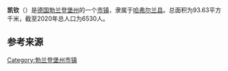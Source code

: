 {{noteTA|G1=德国地名|G2=Landkreis|G3=单位}}
{{Infobox settlement
| name = {{Nowrap|凯钦}}
| native_name = {{lang|de|Ketzin}}
| settlement_type = {{GER}}[[市镇_(德国)|市镇]]
| image_skyline = Ketzin Rathaus.jpg
| image_caption = 市政厅
| image_flag = 
| image_seal = Wappen Ketzin-Havel.png
| image_map = Ketzin-Havel in HVL.png
| map_caption = 凯钦在哈弗尔兰县的位置
| pushpin_map = Germany
| pushpin_relief = Relief Map of Germany.svg
| pushpin_label_position = left
| pushpin_map_caption = 维森堡在德国的位置
| subdivision_type = 国家
| subdivision_name = {{GER}}
| subdivision_type1 = [[联邦州_(德国)|州]]
| subdivision_name1 = [[勃兰登堡州|勃兰登堡州]]
| subdivision_type2 = [[县_(德国)|县]]
| subdivision_name2 = [[哈弗尔兰县|哈弗尔兰县]]
| seat = Rathausstraße 7<br>14669 Ketzin/Havel
| leader_party = [[自由民主党_(德国)|自民党]]
| leader_title = [[市长|市长]]
| leader_name = Bernd Lück
| elevation_m = 32
| area_footnotes = 
| area_total_km2 = 93.63
| population_as_of = 2019年12月31日
| population_footnotes = <ref>{{cite web |url=https://www.statistik-berlin-brandenburg.de/publikationen/Stat_Berichte/2020/SB_A01-07-00_2019m12_BB.xlsx |title=Bevölkerungsentwicklung und Bevölkerungsstand im Land Brandenburg Dezember 2019 |language=de |format=XLSX |publisher=Amt für Statistik Berlin-Brandenburg |access-date=2021-05-19 |archive-date=2020-06-11 |archive-url=https://web.archive.org/web/20200611101814/https://www.statistik-berlin-brandenburg.de/publikationen/Stat_Berichte/2020/SB_A01-07-00_2019m12_BB.xlsx }}</ref>
| population_total = 6530
| population_density_km2 = auto
| timezone = [[欧洲中部时间|CET]]
| utc_offset = +1
| timezone_DST = [[欧洲中部夏令时间|CEST]]
| utc_offset_DST = +2
| coordinates = {{coord|52|28|00|N|12|51|00|E|region:|display=inline,title}}
| postal_code_type = [[德国邮政编码列表|邮政编码]]
| postal_code = 14669
| registration_plate_type = [[德国车辆号牌|车辆号牌]]
| registration_plate = HVL, NAU, RN
| website = {{url|www.ketzin.de}}
| footnotes = 资料最后更新：{{date|2021-05-20|iso}}
}}
'''凯钦'''（{{lang-de|Ketzin}}）是[[德国|德国]][[勃兰登堡州|勃兰登堡州]]的一个[[市镇_(德国)|市镇]]，隶属于[[哈弗尔兰县|哈弗尔兰县]]。总面积为93.63平方千米，截至2020年总人口为6530人。

== 参考来源 ==
{{reflist}}

{{哈弗尔兰县行政区划}}
{{Authority control}}
{{DEFAULTSORT:Ketzin}}
[[Category:勃兰登堡州市镇|Category:勃兰登堡州市镇]]